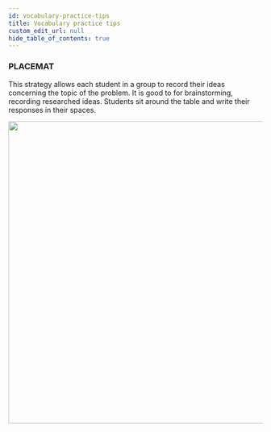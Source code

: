 ```yaml
---
id: vocabulary-practice-tips
title: Vocabulary practice tips
custom_edit_url: null
hide_table_of_contents: true
---
```



### PLACEMAT

This strategy allows each student in a group to record their ideas concerning the topic of the problem. It is good to for brainstorming, recording researched ideas. Students sit around the table and write their responses in their spaces.

<img src={placemat} width='600' />
